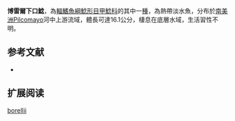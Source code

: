 {{Speciesbox
| name = 博雷爾下口鯰
| image = 
| image_width = 250px
| image_caption = 
| status = NE
| status_system = IUCN3.1
| genus = Hypostomus
| species = borellii  
| authority = [[Boulenger|Boulenger]], 1897
| synonyms = *''Plecostomus borellii'',Boulenger, 1897
}}

'''博雷爾下口鯰'''，為[[輻鰭魚綱|輻鰭魚綱]][[鯰形目|鯰形目]][[甲鯰科|甲鯰科]]的其中一[[種|種]]，為熱帶淡水魚，分布於[[南美洲|南美洲]]Pilcomayo河中上游流域，體長可達16.1公分，棲息在底層水域，生活習性不明。

==参考文献==
*{{FishBase_species|genus=Hypostomus|species=borellii  |year=2014|month=12}}

== 扩展阅读 ==
{{refbegin}}
{{wikispecies-inline|Hypostomus borellii  |博雷爾下口鯰}}
{{refend}}
{{Taxonbar|from=Q5392467}}

[[Category:下口鯰屬|borellii]]